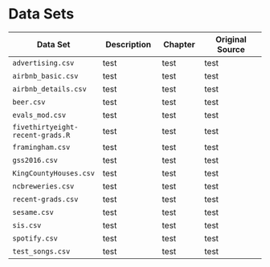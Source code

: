 # Data Sets {#data}

| Data Set 	| Description 	| Chapter 	| Original Source 	|
|----------	|-------------	|---------	|-----------------	|
| `advertising.csv`    	|     test    	| test    	| test            	|
| `airbnb_basic.csv`     	|     test    	| test    	| test            	|
| `airbnb_details.csv`     	|     test    	| test    	| test            	|
| `beer.csv`     	|     test    	| test    	| test            	|
|  `evals_mod.csv`    	|     test    	| test    	| test            	|
| `fivethirtyeight-recent-grads.R`     	|     test    	| test    	| test            	|
| `framingham.csv`     	|     test    	| test    	| test            	|
| `gss2016.csv`     	|     test    	| test    	| test            	|
| `KingCountyHouses.csv`     	|     test    	| test    	| test            	|
| `ncbreweries.csv`     	|     test    	| test    	| test            	|
| `recent-grads.csv`     	|     test    	| test    	| test            	|
| `sesame.csv`     	|     test    	| test    	| test            	|
| `sis.csv`     	|     test    	| test    	| test            	|
| `spotify.csv`     	|     test    	| test    	| test            	|
| `test_songs.csv`     	|     test    	| test    	| test            	|